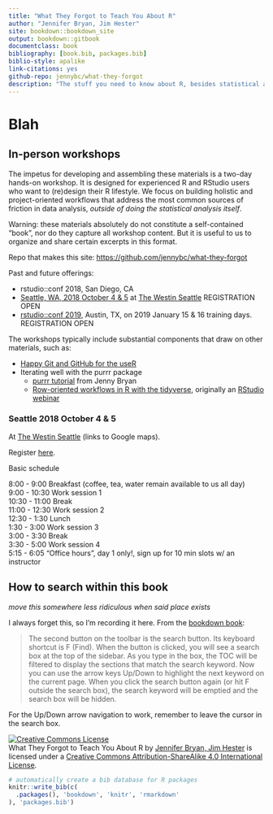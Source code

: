 ```yaml
--- 
title: "What They Forgot to Teach You About R"
author: "Jennifer Bryan, Jim Hester"
site: bookdown::bookdown_site
output: bookdown::gitbook
documentclass: book
bibliography: [book.bib, packages.bib]
biblio-style: apalike
link-citations: yes
github-repo: jennybc/what-they-forgot
description: "The stuff you need to know about R, besides statistical analysis."
---
```


# Blah {-}

## In-person workshops

The impetus for developing and assembling these materials is a two-day hands-on workshop. It is designed for experienced R and RStudio users who want to (re)design their R lifestyle. We focus on building holistic and project-oriented workflows that address the most common sources of friction in data analysis, *outside of doing the statistical analysis itself*.

Warning: these materials absolutely do not constitute a self-contained "book", nor do they capture all workshop content. But it is useful to us to organize and share certain excerpts in this format.

Repo that makes this site: <https://github.com/jennybc/what-they-forgot>

Past and future offerings:

  * rstudio::conf 2018, San Diego, CA
  * [Seattle, WA, 2018 October 4 & 5](https://www.rstudio.com/workshops/what-they-forgot-to-teach-you-about-r/) at [The Westin Seattle](https://goo.gl/maps/3KSpPzZjWR92) REGISTRATION OPEN
  * [rstudio::conf 2019](https://www.rstudio.com/conference/), Austin, TX, on  2019 January 15 & 16 training days.  REGISTRATION OPEN
    
The workshops typically include substantial components that draw on other materials, such as:

  * [Happy Git and GitHub for the useR](http://happygitwithr.com)
  * Iterating well with the purrr package
    - [purrr tutorial](https://jennybc.github.io/purrr-tutorial/) from Jenny Bryan
    - [Row-oriented workflows in R with the tidyverse](https://github.com/jennybc/row-oriented-workflows#readme), originally an [RStudio webinar](https://resources.rstudio.com/webinars)

### Seattle 2018 October 4 & 5

At [The Westin Seattle](https://goo.gl/maps/3KSpPzZjWR92) (links to Google maps).

Register [here](https://www.rstudio.com/workshops/what-they-forgot-to-teach-you-about-r/).

Basic schedule

8:00 - 9:00 Breakfast (coffee, tea, water remain available to us all day)  
9:00 - 10:30 Work session 1  
10:30 - 11:00 Break  
11:00 - 12:30 Work session 2  
12:30 - 1:30 Lunch  
1:30 - 3:00 Work session 3  
3:00 - 3:30 Break  
3:30 - 5:00 Work session 4  
5:15 - 6:05 "Office hours", day 1 only!, sign up for 10 min slots w/ an instructor

## How to search within this book {#search}

*move this somewhere less ridiculous when said place exists*

I always forget this, so I'm recording it here. From the [bookdown book](https://bookdown.org/yihui/bookdown/html.html):

> The second button on the toolbar is the search button. Its keyboard shortcut is F (Find). When the button is clicked, you will see a search box at the top of the sidebar. As you type in the box, the TOC will be filtered to display the sections that match the search keyword. Now you can use the arrow keys Up/Down to highlight the next keyword on the current page. When you click the search button again (or hit F outside the search box), the search keyword will be emptied and the search box will be hidden.

For the Up/Down arrow navigation to work, remember to leave the cursor in the search box.

<a rel="license" href="http://creativecommons.org/licenses/by-sa/4.0/"><img alt="Creative Commons License" style="border-width:0" src="https://i.creativecommons.org/l/by-sa/4.0/88x31.png" /></a><br /><span xmlns:dct="http://purl.org/dc/terms/" property="dct:title">What They Forgot to Teach You About R</span> by <a xmlns:cc="http://creativecommons.org/ns#" href="https://github.com/jennybc/what-they-forgot" property="cc:attributionName" rel="cc:attributionURL">Jennifer Bryan, Jim Hester</a> is licensed under a <a rel="license" href="http://creativecommons.org/licenses/by-sa/4.0/">Creative Commons Attribution-ShareAlike 4.0 International License</a>.

```r
# automatically create a bib database for R packages
knitr::write_bib(c(
  .packages(), 'bookdown', 'knitr', 'rmarkdown'
), 'packages.bib')
```
